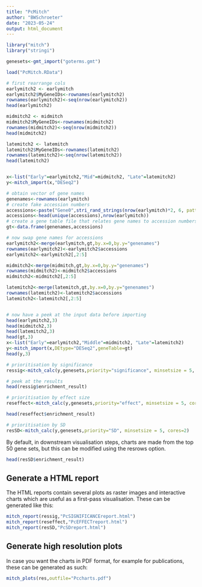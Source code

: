```yaml
---
title: "PcMitch"
author: "BWSchroeter"
date: "2023-05-24"
output: html_document
---
```


```r
library("mitch")
library("stringi")
```

```r
genesets<-gmt_import("goterms.gmt")

load("PcMitch.RData")
```

```r
# first rearrange cols
earlymitch2 <- earlymitch
earlymitch2$MyGeneIDs<-rownames(earlymitch2)
rownames(earlymitch2)<-seq(nrow(earlymitch2))
head(earlymitch2)

midmitch2 <- midmitch
midmitch2$MyGeneIDs<-rownames(midmitch2)
rownames(midmitch2)<-seq(nrow(midmitch2))
head(midmitch2)

latemitch2 <- latemitch
latemitch2$MyGeneIDs<-rownames(latemitch2)
rownames(latemitch2)<-seq(nrow(latemitch2))
head(latemitch2)


x<-list("Early"=earlymitch2,"Mid"=midmitch2, "Late"=latemitch2)
y<-mitch_import(x,"DESeq2")

```
```r
# obtain vector of gene names
genenames<-rownames(earlymitch)
# create fake accession numbers
accessions<-paste("Gene0",stri_rand_strings(nrow(earlymitch)*2, 6, pattern = "[0-9]"),sep="")
accessions<-head(unique(accessions),nrow(earlymitch))
# create a gene table file that relates gene names to accession numbers
gt<-data.frame(genenames,accessions)

# now swap gene names for accessions
earlymitch2<-merge(earlymitch,gt,by.x=0,by.y="genenames")
rownames(earlymitch2)<-earlymitch2$accessions
earlymitch2<-earlymitch2[,2:5]

midmitch2<-merge(midmitch,gt,by.x=0,by.y="genenames")
rownames(midmitch2)<-midmitch2$accessions
midmitch2<-midmitch2[,2:5]

latemitch2<-merge(latemitch,gt,by.x=0,by.y="genenames")
rownames(latemitch2)<-latemitch2$accessions
latemitch2<-latemitch2[,2:5]


# now have a peek at the input data before importing
head(earlymitch2,3)
head(midmitch2,3)
head(latemitch2,3)
head(gt,3)
x<-list("Early"=earlymitch2,"Middle"=midmitch2, "Late"=latemitch2)
y<-mitch_import(x,DEtype="DESeq2",geneTable=gt)
head(y,3)
```

```r
# prioritisation by significance
ressig<-mitch_calc(y,genesets,priority="significance", minsetsize = 5, cores=2)
```
```r
# peek at the results
head(ressig$enrichment_result)
```

```r
# prioritisation by effect size
reseffect<-mitch_calc(y,genesets,priority="effect", minsetsize = 5, cores=2)
```
```r
head(reseffect$enrichment_result)
```

```r
# prioritisation by SD
resSD<-mitch_calc(y,genesets,priority="SD", minsetsize = 5, cores=2)
```

By default, in downstream visualisation steps, charts are made from the top 50 gene sets, but this can be 
modified using the resrows option.

```r
head(resSD$enrichment_result)
```

## Generate a HTML report
The HTML reports contain several plots as raster images and interactive charts
which are useful as a first-pass visualisation. These can be generated like
this:

```r
mitch_report(ressig,"PcSIGNIFICANCEreport.html")
mitch_report(reseffect,"PcEFFECTreport.html")
mitch_report(resSD,"PcSDreport.html")

```

## Generate high resolution plots
In case you want the charts in PDF format, for example for publications, these
can be generated as such:

```r
mitch_plots(res,outfile="Pccharts.pdf")
```
